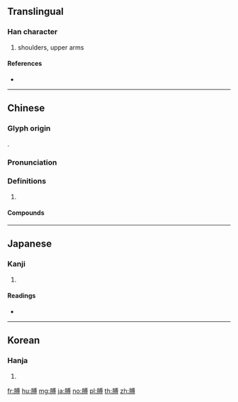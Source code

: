 {{character info/new}}
==Translingual==

===Han character===
{{Han char|rn=130|rad=肉|as=10|sn=14|four=73242|canj=BIBI}}

# shoulders, upper arms

====References====
* {{Han ref|kx=0991.130|dkj=29782|dj=1443.290|hdz=32101.030|uh=818A|ud=33162|bh=BB4B|bd=47947}}

----

==Chinese==
{{zh-forms}}

===Glyph origin===
{{Han etym}}
{{Han compound|肉|尃|c1=s|c2=p|t1=body|ls=psc}}.

===Pronunciation===
{{zh-pron
|m=bó
|c=bok3
|mc=y
|oc=y
|cat=
}}

===Definitions===
{{zh-hanzi}}

# {{rfdef|zh}}

====Compounds====
{{zh-der|打赤膊|捋胳膊|搭膊|肐膊|肐膊肘子|肐膊腕子|胳膊|脈膊|脫膊|腷腷膊膊|腷膊|膊風板|臂膊|袒膊|褡膊|褪膊|赤膊|跨胳膊}}

----

==Japanese==

===Kanji===
{{ja-kanji|grade=|rs=肉10}}

# {{defn|lang=ja|sort=肉10}}

====Readings====
* {{ja-readings|on=[[はく]] (haku), [[れつ]] (retsu), [[はい]] (hai)|kun=[[ほじし]] (hojishi), [[あばく]] (abaku), [[さかい]] (sakai)|nanori=}}

----

==Korean==

===Hanja===
{{ko-hanja|hangeul=박|eumhun=|rv=bak|mr=pak|y=pak}}

# {{defn|lang=ko|sort=肉10}}

[[fr:膊]]
[[hu:膊]]
[[mg:膊]]
[[ja:膊]]
[[no:膊]]
[[pl:膊]]
[[th:膊]]
[[zh:膊]]